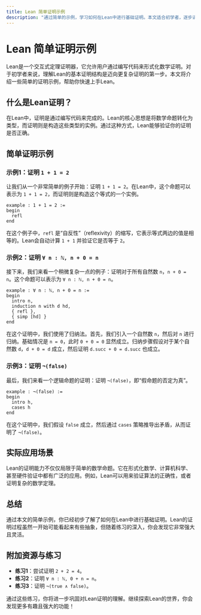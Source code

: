 ```yaml
---
title: Lean 简单证明示例
description: "通过简单的示例，学习如何在Lean中进行基础证明。本文适合初学者，逐步讲解Lean证明的基本概念和实际应用。"
---
```


# Lean 简单证明示例

Lean是一个交互式定理证明器，它允许用户通过编写代码来形式化数学证明。对于初学者来说，理解Lean的基本证明结构是迈向更复杂证明的第一步。本文将介绍一些简单的证明示例，帮助你快速上手Lean。

## 什么是Lean证明？

在Lean中，证明是通过编写代码来完成的。Lean的核心思想是将数学命题转化为类型，而证明则是构造这些类型的实例。通过这种方式，Lean能够验证你的证明是否正确。

## 简单证明示例

### 示例1：证明 `1 + 1 = 2`

让我们从一个非常简单的例子开始：证明 `1 + 1 = 2`。在Lean中，这个命题可以表示为 `1 + 1 = 2`，而证明则是构造这个等式的一个实例。

```lean
example : 1 + 1 = 2 :=
begin
  refl
end
```

在这个例子中，`refl` 是“自反性”（reflexivity）的缩写，它表示等式两边的值是相等的。Lean会自动计算 `1 + 1` 并验证它是否等于 `2`。

### 示例2：证明 `∀ n : ℕ, n + 0 = n`

接下来，我们来看一个稍微复杂一点的例子：证明对于所有自然数 `n`，`n + 0 = n`。这个命题可以表示为 `∀ n : ℕ, n + 0 = n`。

```lean
example : ∀ n : ℕ, n + 0 = n :=
begin
  intro n,
  induction n with d hd,
  { refl },
  { simp [hd] }
end
```

在这个证明中，我们使用了归纳法。首先，我们引入一个自然数 `n`，然后对 `n` 进行归纳。基础情况是 `n = 0`，此时 `0 + 0 = 0` 显然成立。归纳步骤假设对于某个自然数 `d`，`d + 0 = d` 成立，然后证明 `d.succ + 0 = d.succ` 也成立。

### 示例3：证明 `¬(false)`

最后，我们来看一个逻辑命题的证明：证明 `¬(false)`，即“假命题的否定为真”。

```lean
example : ¬(false) :=
begin
  intro h,
  cases h
end
```

在这个证明中，我们假设 `false` 成立，然后通过 `cases` 策略推导出矛盾，从而证明了 `¬(false)`。

## 实际应用场景

Lean的证明能力不仅仅局限于简单的数学命题。它在形式化数学、计算机科学、甚至硬件验证中都有广泛的应用。例如，Lean可以用来验证算法的正确性，或者证明复杂的数学定理。

## 总结

通过本文的简单示例，你已经初步了解了如何在Lean中进行基础证明。Lean的证明过程虽然一开始可能看起来有些抽象，但随着练习的深入，你会发现它非常强大且灵活。

## 附加资源与练习

- **练习1**：尝试证明 `2 + 2 = 4`。
- **练习2**：证明 `∀ n : ℕ, 0 + n = n`。
- **练习3**：证明 `¬(true ∧ false)`。

通过这些练习，你将进一步巩固对Lean证明的理解。继续探索Lean的世界，你会发现更多有趣且强大的功能！